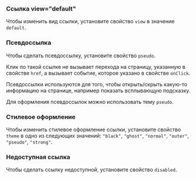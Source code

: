 
### Ссылка view="default"

Чтобы изменить вид ссылки, установите свойство `view` в значение `dеfault`.

<Example
    component={View}
    source={viewSource}
/>

### Псевдоссылка

Чтобы сделать псевдоссылку, установите свойство `pseudo`.

Клик по такой ссылке не вызывает перехода на страницу, указанную в свойстве `href`, а вызывает событие, которое указано в свойстве `onClick`.

Псевдоссылки используются для того, чтобы открыть/скрыть какую-то информацию на странице, например показать всплывающую подсказку.

Для оформления псевдоссылок можно использовать тему `pseudo`.

<Example
    component={Pseudo}
    source={pseudoSource}
/>

### Стилевое оформление

Чтобы изменить стилевое оформление ссылки, установите свойство `theme` в одно из следующих значений: `"black"`, `"ghost"`, `"normal"`, `"outer"`, `"pseudo"`, `"strong"`.

<Example
    component={Theme}
    source={themeSource}
/>

### Недоступная ссылка

Чтобы сделать ссылку недоступной, установите свойство `disabled`.

<Example
    component={Disabled}
    source={disabledSource}
/>
